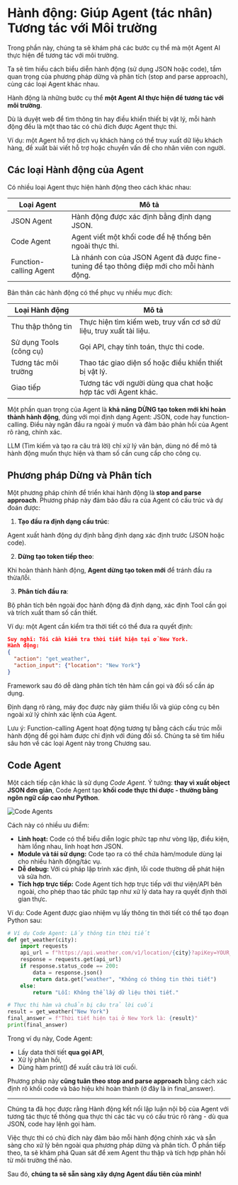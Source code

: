 # Hành động: Giúp Agent (tác nhân) Tương tác với Môi trường

<Tip>
Trong phần này, chúng ta sẽ khám phá các bước cụ thể mà một Agent AI thực hiện để tương tác với môi trường.

Ta sẽ tìm hiểu cách biểu diễn hành động (sử dụng JSON hoặc code), tầm quan trọng của phương pháp dừng và phân tích (stop and parse approach), cùng các loại Agent khác nhau.
</Tip>

Hành động là những bước cụ thể **một Agent AI thực hiện để tương tác với môi trường**. 

Dù là duyệt web để tìm thông tin hay điều khiển thiết bị vật lý, mỗi hành động đều là một thao tác có chủ đích được Agent thực thi. 

Ví dụ: một Agent hỗ trợ dịch vụ khách hàng có thể truy xuất dữ liệu khách hàng, đề xuất bài viết hỗ trợ hoặc chuyển vấn đề cho nhân viên con người.

## Các loại Hành động của Agent

Có nhiều loại Agent thực hiện hành động theo cách khác nhau:

| Loại Agent             | Mô tả                                                                                      |
|------------------------|--------------------------------------------------------------------------------------------------|
| JSON Agent             | Hành động được xác định bằng định dạng JSON.                                                  |
| Code Agent             | Agent viết một khối code để hệ thống bên ngoài thực thi.                                    |
| Function-calling Agent | Là nhánh con của JSON Agent đã được fine-tuning để tạo thông điệp mới cho mỗi hành động. |

Bản thân các hành động có thể phục vụ nhiều mục đích:

| Loại Hành động          | Mô tả                                                                              |
|--------------------------|------------------------------------------------------------------------------------------|
| Thu thập thông tin    | Thực hiện tìm kiếm web, truy vấn cơ sở dữ liệu, truy xuất tài liệu.                    |
| Sử dụng Tools (công cụ) | Gọi API, chạy tính toán, thực thi code.                              |
| Tương tác môi trường  | Thao tác giao diện số hoặc điều khiển thiết bị vật lý.                         |
| Giao tiếp            | Tương tác với người dùng qua chat hoặc hợp tác với Agent khác.                         |

Một phần quan trọng của Agent là **khả năng DỪNG tạo token mới khi hoàn thành hành động**, đúng với mọi định dạng Agent: JSON, code hay function-calling. Điều này ngăn đầu ra ngoài ý muốn và đảm bảo phản hồi của Agent rõ ràng, chính xác.

LLM (Tìm kiếm và tạo ra câu trả lời) chỉ xử lý văn bản, dùng nó để mô tả hành động muốn thực hiện và tham số cần cung cấp cho công cụ.

## Phương pháp Dừng và Phân tích

Một phương pháp chính để triển khai hành động là **stop and parse approach**. Phương pháp này đảm bảo đầu ra của Agent có cấu trúc và dự đoán được:

1. **Tạo đầu ra định dạng cấu trúc**:

Agent xuất hành động dự định bằng định dạng xác định trước (JSON hoặc code).

2. **Dừng tạo token tiếp theo**:

Khi hoàn thành hành động, **Agent dừng tạo token mới** để tránh đầu ra thừa/lỗi.

3. **Phân tích đầu ra**:

Bộ phân tích bên ngoài đọc hành động đã định dạng, xác định Tool cần gọi và trích xuất tham số cần thiết.

Ví dụ: một Agent cần kiểm tra thời tiết có thể đưa ra quyết định:

```json
Suy nghĩ: Tôi cần kiểm tra thời tiết hiện tại ở New York.
Hành động:
{
  "action": "get_weather",
  "action_input": {"location": "New York"}
}
```

Framework sau đó dễ dàng phân tích tên hàm cần gọi và đối số cần áp dụng.

Định dạng rõ ràng, máy đọc được này giảm thiểu lỗi và giúp công cụ bên ngoài xử lý chính xác lệnh của Agent.

Lưu ý: Function-calling Agent hoạt động tương tự bằng cách cấu trúc mỗi hành động để gọi hàm được chỉ định với đúng đối số.
Chúng ta sẽ tìm hiểu sâu hơn về các loại Agent này trong Chương sau.

## Code Agent

Một cách tiếp cận khác là sử dụng *Code Agent*.
Ý tưởng: **thay vì xuất object JSON đơn giản**, Code Agent tạo **khối code thực thi được - thường bằng ngôn ngữ cấp cao như Python**. 

<img src="https://huggingface.co/datasets/agents-course/course-images/resolve/main/en/unit1/code-vs-json-actions.png" alt="Code Agents" />

Cách này có nhiều ưu điểm:

- **Linh hoạt:** Code có thể biểu diễn logic phức tạp như vòng lặp, điều kiện, hàm lồng nhau, linh hoạt hơn JSON.
- **Module và tái sử dụng:** Code tạo ra có thể chứa hàm/module dùng lại cho nhiều hành động/tác vụ.
- **Dễ debug:** Với cú pháp lập trình xác định, lỗi code thường dễ phát hiện và sửa hơn.
- **Tích hợp trực tiếp:** Code Agent tích hợp trực tiếp với thư viện/API bên ngoài, cho phép thao tác phức tạp như xử lý data hay ra quyết định thời gian thực.

Ví dụ: Code Agent được giao nhiệm vụ lấy thông tin thời tiết có thể tạo đoạn Python sau:

```python
# Ví dụ Code Agent: Lấy thông tin thời tiết
def get_weather(city):
    import requests
    api_url = f"https://api.weather.com/v1/location/{city}?apiKey=YOUR_API_KEY"
    response = requests.get(api_url)
    if response.status_code == 200:
        data = response.json()
        return data.get("weather", "Không có thông tin thời tiết")
    else:
        return "Lỗi: Không thể lấy dữ liệu thời tiết."

# Thực thi hàm và chuẩn bị câu trả lời cuối
result = get_weather("New York")
final_answer = f"Thời tiết hiện tại ở New York là: {result}"
print(final_answer)
```

Trong ví dụ này, Code Agent:
- Lấy data thời tiết **qua gọi API**,
- Xử lý phản hồi,
- Dùng hàm print() để xuất câu trả lời cuối.

Phương pháp này **cũng tuân theo stop and parse approach** bằng cách xác định rõ khối code và báo hiệu khi hoàn thành (ở đây là in final_answer).

---

Chúng ta đã học được rằng Hành động kết nối lập luận nội bộ của Agent với tương tác thực tế thông qua thực thi các tác vụ có cấu trúc rõ ràng - dù qua JSON, code hay lệnh gọi hàm.

Việc thực thi có chủ đích này đảm bảo mỗi hành động chính xác và sẵn sàng cho xử lý bên ngoài qua phương pháp dừng và phân tích. Ở phần tiếp theo, ta sẽ khám phá Quan sát để xem Agent thu thập và tích hợp phản hồi từ môi trường thế nào.

Sau đó, **chúng ta sẽ sẵn sàng xây dựng Agent đầu tiên của mình!**